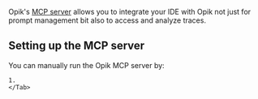Opik's [MCP server](https://github.com/comet-ml/opik-mcp) allows you to integrate
your IDE with Opik not just for prompt management bit also to access and
analyze traces.

## Setting up the MCP server

<Tabs>
    <Tab title="Cursor">
    </Tab>
    <Tab title="Windsurf">
    </Tab>
    <Tab title="Manual">
    You can manually run the Opik MCP server by:

    1.
    </Tab>

</Tabs>
